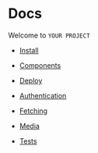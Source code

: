 
# Docs

Welcome to `YOUR PROJECT`

- [Install](/docs/install)

- [Components](/docs/components)

- [Deploy](/docs/deploy)

- [Authentication](/docs/authentication)

- [Fetching](/docs/fetching)

- [Media](/docs/media)

- [Tests](/docs/tests)

